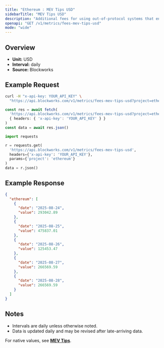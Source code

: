 ```yaml
---
title: "Ethereum : MEV Tips USD"
sidebarTitle: "MEV Tips USD"
description: "Additional fees for using out-of-protocol systems that enables users to send transactions, or a bundle of transactions, to block builders for faster transaction execution, MEV capture, or MEV protection."
openapi: "GET /v1/metrics/fees-mev-tips-usd"
mode: "wide"
---
```


## Overview

- **Unit:** USD
- **Interval:** daily
- **Source:** Blockworks

## Example Request

<CodeGroup>

```bash cURL
curl -H "x-api-key: YOUR_API_KEY" \
  "https://api.blockworks.com/v1/metrics/fees-mev-tips-usd?project=ethereum"
```

```typescript TypeScript
const res = await fetch(
  'https://api.blockworks.com/v1/metrics/fees-mev-tips-usd?project=ethereum',
  { headers: { 'x-api-key': 'YOUR_API_KEY' } }
)
const data = await res.json()
```

```python Python
import requests

r = requests.get(
  'https://api.blockworks.com/v1/metrics/fees-mev-tips-usd',
  headers={'x-api-key': 'YOUR_API_KEY'},
  params={'project': 'ethereum'}
)
data = r.json()
```

</CodeGroup>

## Example Response

```json
{
  "ethereum": [
    {
      "date": "2025-08-24",
      "value": 293042.89
    },
    {
      "date": "2025-08-25",
      "value": 475837.01
    },
    {
      "date": "2025-08-26",
      "value": 125453.47
    },
    {
      "date": "2025-08-27",
      "value": 266569.59
    },
    {
      "date": "2025-08-28",
      "value": 266569.59
    }
  ]
}
```

## Notes
- Intervals are daily unless otherwise noted.
- Data is updated daily and may be revised after late-arriving data.


<Note>For native values, see **[MEV Tips](./fees-mev-tips)**.</Note>